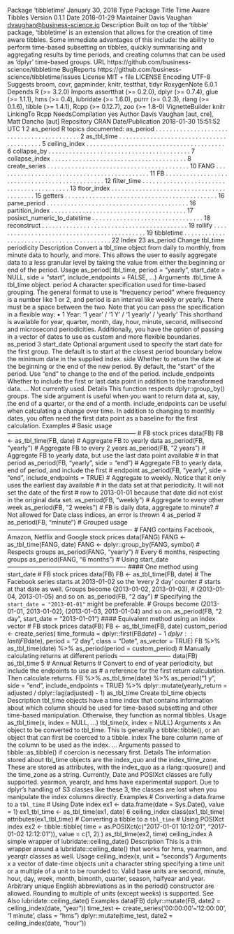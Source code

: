 Package ‘tibbletime’
January 30, 2018
Type Package
Title Time Aware Tibbles
Version 0.1.1
Date 2018-01-29
Maintainer Davis Vaughan <dvaughan@business-science.io>
Description Built on top of the 'tibble' package, 'tibbletime' is an extension
that allows for the creation of time aware tibbles. Some immediate
advantages of this include: the ability to perform time-based subsetting
on tibbles, quickly summarising and aggregating results by time periods,
and creating columns that can be used as 'dplyr' time-based groups.
URL https://github.com/business-science/tibbletime
BugReports https://github.com/business-science/tibbletime/issues
License MIT + file LICENSE
Encoding UTF-8
Suggests broom, covr, gapminder, knitr, testthat, tidyr
RoxygenNote 6.0.1
Depends R (>= 3.2.0)
Imports assertthat (>= 0.2.0), dplyr (>= 0.7.4), glue (>= 1.1.1), hms
(>= 0.4), lubridate (>= 1.6.0), purrr (>= 0.2.3), rlang (>=
0.1.6), tibble (>= 1.4.1), Rcpp (>= 0.12.7), zoo (>= 1.8-0)
VignetteBuilder knitr
LinkingTo Rcpp
NeedsCompilation yes
Author Davis Vaughan [aut, cre],
Matt Dancho [aut]
Repository CRAN
Date/Publication 2018-01-30 15:51:52 UTC
1
2 as_period
R topics documented:
as_period . . . . . . . . . . . . . . . . . . . . . . . . . . . . . . . . . . . . . . . . . . 2
as_tbl_time . . . . . . . . . . . . . . . . . . . . . . . . . . . . . . . . . . . . . . . . . 5
ceiling_index . . . . . . . . . . . . . . . . . . . . . . . . . . . . . . . . . . . . . . . . 6
collapse_by . . . . . . . . . . . . . . . . . . . . . . . . . . . . . . . . . . . . . . . . . 7
collapse_index . . . . . . . . . . . . . . . . . . . . . . . . . . . . . . . . . . . . . . . 8
create_series . . . . . . . . . . . . . . . . . . . . . . . . . . . . . . . . . . . . . . . . . 10
FANG . . . . . . . . . . . . . . . . . . . . . . . . . . . . . . . . . . . . . . . . . . . . 11
FB . . . . . . . . . . . . . . . . . . . . . . . . . . . . . . . . . . . . . . . . . . . . . . 12
filter_time . . . . . . . . . . . . . . . . . . . . . . . . . . . . . . . . . . . . . . . . . . 13
floor_index . . . . . . . . . . . . . . . . . . . . . . . . . . . . . . . . . . . . . . . . . 15
getters . . . . . . . . . . . . . . . . . . . . . . . . . . . . . . . . . . . . . . . . . . . . 16
parse_period . . . . . . . . . . . . . . . . . . . . . . . . . . . . . . . . . . . . . . . . . 16
partition_index . . . . . . . . . . . . . . . . . . . . . . . . . . . . . . . . . . . . . . . 17
posixct_numeric_to_datetime . . . . . . . . . . . . . . . . . . . . . . . . . . . . . . . . 18
reconstruct . . . . . . . . . . . . . . . . . . . . . . . . . . . . . . . . . . . . . . . . . . 19
rollify . . . . . . . . . . . . . . . . . . . . . . . . . . . . . . . . . . . . . . . . . . . . 19
tibbletime . . . . . . . . . . . . . . . . . . . . . . . . . . . . . . . . . . . . . . . . . . 22
Index 23
as_period Change tbl_time periodicity
Description
Convert a tbl_time object from daily to monthly, from minute data to hourly, and more. This
allows the user to easily aggregate data to a less granular level by taking the value from either the
beginning or end of the period.
Usage
as_period(.tbl_time, period = "yearly", start_date = NULL, side = "start",
include_endpoints = FALSE, ...)
Arguments
.tbl_time A tbl_time object.
period A character specification used for time-based grouping. The general format to
use is "frequency period" where frequency is a number like 1 or 2, and period
is an interval like weekly or yearly. There must be a space between the two.
Note that you can pass the specification in a flexible way:
• 1 Year: '1 year' / '1 Y' / '1 yearly' / 'yearly'
This shorthand is available for year, quarter, month, day, hour, minute, second,
millisecond and microsecond periodicities.
Additionally, you have the option of passing in a vector of dates to use as custom
and more flexible boundaries.
as_period 3
start_date Optional argument used to specify the start date for the first group. The default
is to start at the closest period boundary below the minimum date in the supplied
index.
side Whether to return the date at the beginning or the end of the new period. By
default, the "start" of the period. Use "end" to change to the end of the period.
include_endpoints
Whether to include the first or last data point in addition to the transformed data.
... Not currently used.
Details
This function respects dplyr::group_by() groups.
The side argument is useful when you want to return data at, say, the end of a quarter, or the end
of a month.
include_endpoints can be useful when calculating a change over time. In addition to changing to
monthly dates, you often need the first data point as a baseline for the first calculation.
Examples
# Basic usage ---------------------------------------------------------------
# FB stock prices
data(FB)
FB <- as_tbl_time(FB, date)
# Aggregate FB to yearly data
as_period(FB, "yearly")
# Aggregate FB to every 2 years
as_period(FB, "2 years")
# Aggregate FB to yearly data, but use the last data point available
# in that period
as_period(FB, "yearly", side = "end")
# Aggregate FB to yearly data, end of period, and include the first
# endpoint
as_period(FB, "yearly", side = "end", include_endpoints = TRUE)
# Aggregate to weekly. Notice that it only uses the earliest day available
# in the data set at that periodicity. It will not set the date of the first
# row to 2013-01-01 because that date did not exist in the original data set.
as_period(FB, "weekly")
# Aggregate to every other week
as_period(FB, "2 weeks")
# FB is daily data, aggregate to minute?
# Not allowed for Date class indices, an error is thrown
4 as_period
# as_period(FB, "minute")
# Grouped usage -------------------------------------------------------------
# FANG contains Facebook, Amazon, Netflix and Google stock prices
data(FANG)
FANG <- as_tbl_time(FANG, date)
FANG <- dplyr::group_by(FANG, symbol)
# Respects groups
as_period(FANG, "yearly")
# Every 6 months, respecting groups
as_period(FANG, "6 months")
# Using start_date ----------------------------------------------------------
#### One method using start_date
# FB stock prices
data(FB)
FB <- as_tbl_time(FB, date)
# The Facebook series starts at 2013-01-02 so the 'every 2 day' counter
# starts at that date as well. Groups become (2013-01-02, 2013-01-03),
# (2013-01-04, 2013-01-05) and so on.
as_period(FB, "2 day")
# Specifying the `start_date = "2013-01-01"` might be preferable.
# Groups become (2013-01-01, 2013-01-02), (2013-01-03, 2013-01-04) and so on.
as_period(FB, "2 day", start_date = "2013-01-01")
#### Equivalent method using an index vector
# FB stock prices
data(FB)
FB <- as_tbl_time(FB, date)
custom_period <- create_series(
time_formula = dplyr::first(FB$date) - 1 ~ dplyr::last(FB$date),
period = "2 day",
class = "Date",
as_vector = TRUE)
FB %>%
as_tbl_time(date) %>%
as_period(period = custom_period)
# Manually calculating returns at different periods -------------------------
data(FB)
as_tbl_time 5
# Annual Returns
# Convert to end of year periodicity, but include the endpoints to use as
# a reference for the first return calculation. Then calculate returns.
FB %>%
as_tbl_time(date) %>%
as_period("1 y", side = "end", include_endpoints = TRUE) %>%
dplyr::mutate(yearly_return = adjusted / dplyr::lag(adjusted) - 1)
as_tbl_time Create tbl_time objects
Description
tbl_time objects have a time index that contains information about which column should be used
for time-based subsetting and other time-based manipulation. Otherwise, they function as normal
tibbles.
Usage
as_tbl_time(x, index = NULL, ...)
tbl_time(x, index = NULL)
Arguments
x An object to be converted to tbl_time. This is generally a tibble::tibble(),
or an object that can first be coerced to a tibble.
index The bare column name of the column to be used as the index.
... Arguments passed to tibble::as_tibble() if coercion is necessary first.
Details
The information stored about tbl_time objects are the index_quo and the index_time_zone.
These are stored as attributes, with the index_quo as a rlang::quosure() and the time_zone as
a string.
Currently, Date and POSIXct classes are fully supported. yearmon, yearqtr, and hms have experimental
support. Due to dplyr’s handling of S3 classes like these 3, the classes are lost when you
manipulate the index columns directly.
Examples
# Converting a data.frame to a `tbl_time`
# Using Date index
ex1 <- data.frame(date = Sys.Date(), value = 1)
ex1_tbl_time <- as_tbl_time(ex1, date)
6 ceiling_index
class(ex1_tbl_time)
attributes(ex1_tbl_time)
# Converting a tibble to a `tbl_time`
# Using POSIXct index
ex2 <- tibble::tibble(
time = as.POSIXct(c("2017-01-01 10:12:01", "2017-01-02 12:12:01")),
value = c(1, 2)
)
as_tbl_time(ex2, time)
ceiling_index A simple wrapper of lubridate::ceiling_date()
Description
This is a thin wrapper around a lubridate::ceiling_date() that works for hms, yearmon, and
yearqtr classes as well.
Usage
ceiling_index(x, unit = "seconds")
Arguments
x a vector of date-time objects
unit a character string specifying a time unit or a multiple of a unit to be rounded
to. Valid base units are second, minute, hour, day, week, month, bimonth,
quarter, season, halfyear and year. Arbitrary unique English abbreviations
as in the period() constructor are allowed. Rounding to multiple of units (except
weeks) is supported.
See Also
lubridate::ceiling_date()
Examples
data(FB)
dplyr::mutate(FB, date2 = ceiling_index(date, "year"))
time_test <- create_series('00:00:00'~'12:00:00',
'1 minute', class = "hms")
dplyr::mutate(time_test, date2 = ceiling_index(date, "hour"))
